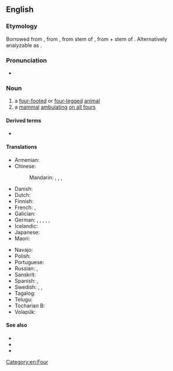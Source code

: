 ==English==

===Etymology===
Borrowed from {{bor|en|fr|quadrupède}}, from {{etyl|frm|en}}, from {{etyl|la|en}} stem of {{m|la|quadrupēs||four-footed, a four-footed animal}}, from {{m|la|quadri-||four-}} + stem of {{m|la|pes||foot}}. Alternatively analyzable as {{confix|en|quadri|alt1=quadru|ped}}.

===Pronunciation===
* {{IPA|/ˈkwɒdɹupɛd/|lang=en}}

===Noun===
{{en-noun}}

# a [[four-footed]] or [[four-legged]] [[animal]]
# a [[mammal]] [[ambulating]] [[on all fours]]

====Derived terms====
* {{l|en|quadrupedal}}

====Translations====
{{trans-top|a four-footed or four-legged animal}}
* Armenian: {{t+|hy|չորքոտանի}}
* Chinese:
*: Mandarin: {{t|cmn|四足動物}}, {{t|cmn|四足动物|tr=sìzú dòngwù}} {{qualifier|animal}}, {{t|cmn|四足類}}, {{t|cmn|四足类|tr=sìzúlèi}}
* Danish: {{t|da|[[firbenet]] [[dyr]]}}
* Dutch: {{t+|nl|viervoeter|m}}
* Finnish: {{t|fi|nelijalkainen}}
* French: {{t+|fr|quadrupède|m}}, {{t+|fr|tétrapode|m}}
* Galician: {{t|gl|cuadrúpede|m}}
* German: {{t|de|Vierfüßer|m}}, {{t|de|Vierfüßerin|f}}, {{t|de|Vierfüßler|m}}, {{t|de|Vierfüßlerin|f}}, {{t|de|Quadrupeder|m}}, {{t|de|Quadrupede|f}}
* Icelandic: {{t|is|ferfætlingur|m}}
* Japanese: {{t|ja|四肢動物|tr=ししどうぶつ, shishi dōbutsu}}
* Maori: {{t|mi|kīrehe}}
{{trans-mid}}
* Navajo: {{t|nv|naaldlooshii}}
* Polish: {{t+|pl|czworonóg|m-an}}
* Portuguese: {{t+|pt|quadrúpede|m}}
* Russian: {{t+|ru|четвероногий|n|alt=четвероно́гое}} {{qualifier|живо́тное}}, {{t+|ru|тетрапо́д|m|tr=tɛtrapód}}
* Sanskrit: {{t+|sa|चतुष्पद्|m|n}}
* Spanish: {{t+|es|cuadrúpedo|m}}, {{t|es|tetrápodo|m}}
* Swedish: {{t|sv|fyrfotadjur|n}}, {{t|sv|tetrapod|c}}, {{t|sv|fyrfoting|c}}
* Tagalog: {{t|tl|hayop na aapating-paa}}
* Telugu: {{t+|te|చతుష్పదము}}
* Tocharian B: {{t|txb|śwerppewä}}
* Volapük: {{t+|vo|follögaf}}
{{trans-bottom}}

====See also====
* {{l|en|biped}}
* {{l|en|tetrapod}}
* {{l|en|Tetrapoda}}

[[Category:en:Four]]